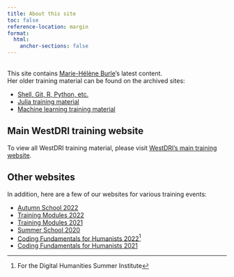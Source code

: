 ```yaml
---
title: About this site
toc: false
reference-location: margin
format:
  html:
    anchor-sections: false
---
```

<br>
This site contains [Marie-Hélène Burle](https://www.sfu.ca/~msb2/)'s latest content.\
Her older training material can be found on the archived sites:

- [Shell, Git, R, Python, etc.](https://prog.westdri.ca/)
- [Julia training material](https://julia.westdri.ca/)
- [Machine learning training material](https://ml.westdri.ca/)

## Main WestDRI training website

To view all WestDRI training material, please visit [WestDRI's main training website](https://training.westdri.ca/).

## Other websites

In addition, here are a few of our websites for various training events:

- [Autumn School 2022](https://autumnschool2022.westdri.ca/)
- [Training Modules 2022](https://rcmodules22.netlify.app/)
- [Training Modules 2021](https://wgtm21.netlify.app/)
- [Summer School 2020](https://wgschool.netlify.app/)
- [Coding Fundamentals for Humanists 2022](https://dhsi-2022.netlify.app/)[^1]
- [Coding Fundamentals for Humanists 2021](https://dhsi-2021.netlify.app/)

[^1]: For the Digital Humanities Summer Institute
